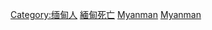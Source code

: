 
[[Category:缅甸人|Category:缅甸人]]
[[Category:緬甸死亡|]]
[[Category:亞洲死者|Myanman]]
[[Category:各國死者|Myanman]]